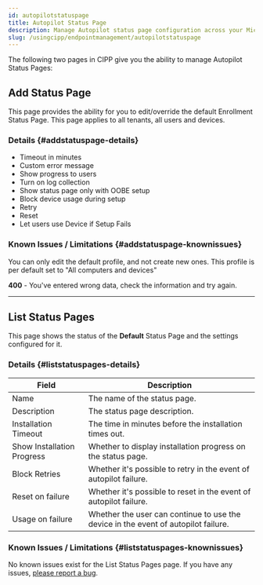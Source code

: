 ```yaml
---
id: autopilotstatuspage
title: Autopilot Status Page
description: Manage Autopilot status page configuration across your Microsoft 365 tenants.
slug: /usingcipp/endpointmanagement/autopilotstatuspage
---
```


The following two pages in CIPP give you the ability to manage Autopilot Status Pages:

## Add Status Page

This page provides the ability for you to edit/override the default Enrollment Status Page. This page applies to all tenants, all users and devices.

### Details {#addstatuspage-details}

- Timeout in minutes
- Custom error message
- Show progress to users
- Turn on log collection
- Show status page only with OOBE setup
- Block device usage during setup
- Retry
- Reset
- Let users use Device if Setup Fails

### Known Issues / Limitations {#addstatuspage-knownissues}

You can only edit the default profile, and not create new ones. This profile is per default set to "All computers and devices"

**400** - You've entered wrong data, check the information and try again.

<OtherIssues />

---

## List Status Pages

This page shows the status of the **Default** Status Page and the settings configured for it.

### Details {#liststatuspages-details}

| Field                      | Description                                                                        |
| -------------------------- | ---------------------------------------------------------------------------------- |
| Name                       | The name of the status page.                                                       |
| Description                | The status page description.                                                       |
| Installation Timeout       | The time in minutes before the installation times out.                             |
| Show Installation Progress | Whether to display installation progress on the status page.                       |
| Block Retries              | Whether it's possible to retry in the event of autopilot failure.                  |
| Reset on failure           | Whether it's possible to reset in the event of autopilot failure.                  |
| Usage on failure           | Whether the user can continue to use the device in the event of autopilot failure. |

### Known Issues / Limitations {#liststatuspages-knownissues}

No known issues exist for the List Status Pages page. If you have any issues, [please report a bug](https://github.com/KelvinTegelaar/CIPP/issues/new?assignees=&labels=&template=bug_report.md&title=BUG%3A+).
